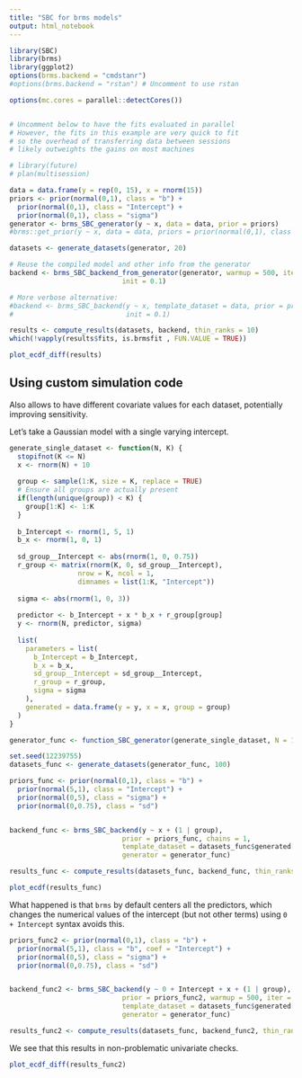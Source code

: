 ```yaml
---
title: "SBC for brms models"
output: html_notebook
---
```


```r
library(SBC)
library(brms)
library(ggplot2)
options(brms.backend = "cmdstanr")
#options(brms.backend = "rstan") # Uncomment to use rstan

options(mc.cores = parallel::detectCores())


# Uncomment below to have the fits evaluated in parallel
# However, the fits in this example are very quick to fit
# so the overhead of transferring data between sessions 
# likely outweights the gains on most machines

# library(future)
# plan(multisession)

```

```r
data = data.frame(y = rep(0, 15), x = rnorm(15))
priors <- prior(normal(0,1), class = "b") +
  prior(normal(0,1), class = "Intercept") +
  prior(normal(0,1), class = "sigma")
generator <- brms_SBC_generator(y ~ x, data = data, prior = priors)
#brms::get_prior(y ~ x, data = data, priors = prior(normal(0,1), class = "b"))                                
```

```r
datasets <- generate_datasets(generator, 20)
```

```r
# Reuse the compiled model and other info from the generator
backend <- brms_SBC_backend_from_generator(generator, warmup = 500, iter = 1000, chains = 1,
                            init = 0.1)

# More verbose alternative:
#backend <- brms_SBC_backend(y ~ x, template_dataset = data, prior = priors, warmup = 500, iter = 1000, chains = 1,
#                            init = 0.1)
```



```r
results <- compute_results(datasets, backend, thin_ranks = 10)
which(!vapply(results$fits, is.brmsfit , FUN.VALUE = TRUE))
```

```r
plot_ecdf_diff(results)
```

## Using custom simulation code


Also allows to have different covariate values for each dataset, potentially improving sensitivity.

Let's take a Gaussian model with a single varying intercept.

```r
generate_single_dataset <- function(N, K) {
  stopifnot(K <= N)
  x <- rnorm(N) + 10
  
  group <- sample(1:K, size = K, replace = TRUE)
  # Ensure all groups are actually present
  if(length(unique(group)) < K) {
    group[1:K] <- 1:K
  }
  
  b_Intercept <- rnorm(1, 5, 1)   
  b_x <- rnorm(1, 0, 1)
  
  sd_group__Intercept <- abs(rnorm(1, 0, 0.75))
  r_group <- matrix(rnorm(K, 0, sd_group__Intercept), 
                 nrow = K, ncol = 1,
                 dimnames = list(1:K, "Intercept"))
  
  sigma <- abs(rnorm(1, 0, 3))
  
  predictor <- b_Intercept + x * b_x + r_group[group]
  y <- rnorm(N, predictor, sigma)
  
  list(
    parameters = list(
      b_Intercept = b_Intercept,
      b_x = b_x,
      sd_group__Intercept = sd_group__Intercept,
      r_group = r_group,
      sigma = sigma
    ),
    generated = data.frame(y = y, x = x, group = group)
  )
}

generator_func <- function_SBC_generator(generate_single_dataset, N = 12, K = 3)
```


```r
set.seed(12239755)
datasets_func <- generate_datasets(generator_func, 100)
```

```r
priors_func <- prior(normal(0,1), class = "b") +
  prior(normal(5,1), class = "Intercept") +
  prior(normal(0,5), class = "sigma") +
  prior(normal(0,0.75), class = "sd")


backend_func <- brms_SBC_backend(y ~ x + (1 | group),  
                            prior = priors_func, chains = 1,
                            template_dataset = datasets_func$generated[[1]],
                            generator = generator_func)

```

```r
results_func <- compute_results(datasets_func, backend_func, thin_ranks = 10)
```


```r
plot_ecdf(results_func)
```

What happened is that `brms` by default centers all the predictors, which changes the
numerical values of the intercept (but not other terms) using `0 + Intercept` syntax avoids this. 


```r
priors_func2 <- prior(normal(0,1), class = "b") +
  prior(normal(5,1), class = "b", coef = "Intercept") +
  prior(normal(0,5), class = "sigma") +
  prior(normal(0,0.75), class = "sd")


backend_func2 <- brms_SBC_backend(y ~ 0 + Intercept + x + (1 | group),  
                            prior = priors_func2, warmup = 500, iter = 1000, chains = 1,
                            template_dataset = datasets_func$generated[[1]],
                            generator = generator_func)


```

```r
results_func2 <- compute_results(datasets_func, backend_func2, thin_ranks = 10)
```

We see that this results in non-problematic univariate checks.

```r
plot_ecdf_diff(results_func2)
```




